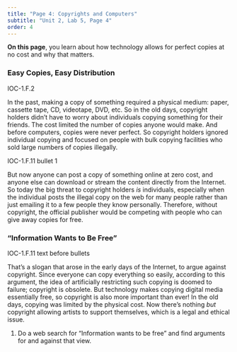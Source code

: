 ```yaml
---
title: "Page 4: Copyrights and Computers"
subtitle: "Unit 2, Lab 5, Page 4"
order: 4
---
```


::: learn
**On this page**, you learn about how technology allows
for perfect copies at no cost and why that matters.
:::

<h3>Easy Copies, Easy Distribution</h3>

::: ap-standard
IOC-1.F.2
:::

In the past, making a copy of something required a physical medium:
paper, cassette tape, CD, videotape, DVD, etc. So in the old days,
copyright holders didn't have to worry about individuals copying
something for their friends. The cost limited the number of copies
anyone would make. And before computers, copies were never perfect. So
copyright holders ignored individual copying and focused on people with
bulk copying facilities who sold large numbers of copies illegally.

::: ap-standard
IOC-1.F.11 bullet 1
:::

But now anyone can post a copy of something online at zero cost, and
anyone else can download or stream the content directly from the
Internet. So today the big threat to copyright holders <em>is</em>
individuals, especially when the individual posts the illegal copy on
the web for many people rather than just emailing it to a few people
they know personally. Therefore, without copyright, the official
publisher would be competing with people who can give away copies for
free.

<h3>"Information Wants to Be Free"</h3>

::: ap-standard
IOC-1.F.11 text before bullets
:::

That's a slogan that arose in the early days of the Internet, to
argue against copyright. Since everyone can copy everything so easily,
according to this argument, the idea of artificially restricting such
copying is doomed to failure; copyright is obsolete. But technology
makes copying digital media essentially free, so copyright is also more
important than ever! In the old days, copying was limited by the
physical cost. Now there's nothing <em>but</em> copyright allowing
artists to support themselves, which is a legal and ethical issue.

::: ifTime
<ol>

<li>Do a web search for "Information wants to be free" and find
arguments for and against that view.</li>

</ol>
:::
